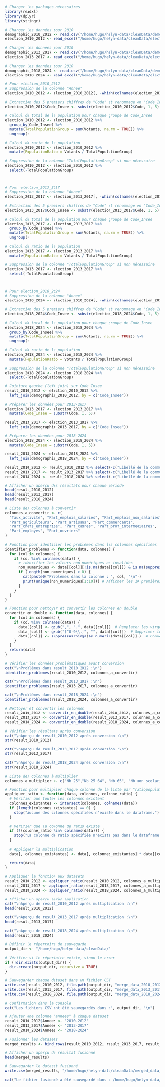 ```r
# Charger les packages nécessaires
library(readxl)
library(dplyr)
library(stringr)

# Charger les données pour 2010
demographic_2010_2012 <- read.csv("/home/hugo/helyn-data/cleanData/demographies/Merged_Demographies_2010_2012.csv", skip= 0)
election_2010_2012 <- read_excel("/home/hugo/helyn-data/cleanData/elections/resultats-burvot-t1-presidentielle_2012.xlsx", skip= 0)

# Charger les données pour 2010
demographic_2013_2017 <- read.csv("/home/hugo/helyn-data/cleanData/demographies/Merged_Demographies_2013_2017.csv", skip= 0)
election_2013_2017 <- read_excel("/home/hugo/helyn-data/cleanData/elections/resultats-burvot-t1-presidentielle_2017.xlsx", skip= 0)

# Charger les données pour 2010
demographic_2018_2024 <- read.csv("/home/hugo/helyn-data/cleanData/demographies/Merged_Demographies_2018_2024.csv", skip= 0)
election_2018_2024 <- read_excel("/home/hugo/helyn-data/cleanData/elections/resultats-burvot-t1-presidentielle_2022.xlsx", skip= 0)
```

```r
# Pour election_2010_2012
# Suppression de la colonne "Annee"
election_2010_2012 <- election_2010_2012[, -which(colnames(election_2010_2012) == "Annee")]

# Extraction des 5 premiers chiffres de "Code" et renommage en "Code_Insee"
election_2010_2012$Code_Insee <- substr(election_2010_2012$Code, 1, 5)

# Calcul du total de la population pour chaque groupe de Code_Insee
election_2010_2012 <- election_2010_2012 %>%
  group_by(Code_Insee) %>%
  mutate(TotalPopulationGroup = sum(Votants, na.rm = TRUE)) %>%
  ungroup()

# Calcul du ratio de la population
election_2010_2012 <- election_2010_2012 %>%
  mutate(PopulationRatio = Votants / TotalPopulationGroup)

# Suppression de la colonne "TotalPopulationGroup" si non nécessaire
election_2010_2012 <- election_2010_2012 %>%
  select(-TotalPopulationGroup)



# Pour election_2013_2017
# Suppression de la colonne "Annee"
election_2013_2017 <- election_2013_2017[, -which(colnames(election_2013_2017) == "Annee")]

# Extraction des 5 premiers chiffres de "Code" et renommage en "Code_Insee"
election_2013_2017$Code_Insee <- substr(election_2013_2017$Code, 1, 5)

# Calcul du total de la population pour chaque groupe de Code_Insee
election_2013_2017 <- election_2013_2017 %>%
  group_by(Code_Insee) %>%
  mutate(TotalPopulationGroup = sum(Votants, na.rm = TRUE)) %>%
  ungroup()

# Calcul du ratio de la population
election_2013_2017 <- election_2013_2017 %>%
  mutate(PopulationRatio = Votants / TotalPopulationGroup)

# Suppression de la colonne "TotalPopulationGroup" si non nécessaire
election_2013_2017 <- election_2013_2017 %>%
  select(-TotalPopulationGroup)



# Pour election_2018_2024
# Suppression de la colonne "Annee"
election_2018_2024 <- election_2018_2024[, -which(colnames(election_2018_2024) == "Annee")]

# Extraction des 5 premiers chiffres de "Code" et renommage en "Code_Insee"
election_2018_2024$Code_Insee <- substr(election_2018_2024$Code, 1, 5)

# Calcul du total de la population pour chaque groupe de Code_Insee
election_2018_2024 <- election_2018_2024 %>%
  group_by(Code_Insee) %>%
  mutate(TotalPopulationGroup = sum(Votants, na.rm = TRUE)) %>%
  ungroup()

# Calcul du ratio de la population
election_2018_2024 <- election_2018_2024 %>%
  mutate(PopulationRatio = Votants / TotalPopulationGroup)

# Suppression de la colonne "TotalPopulationGroup" si non nécessaire
election_2018_2024 <- election_2018_2024 %>%
  select(-TotalPopulationGroup)
```

```r
# Jointure gauche (left join) sur Code_Insee
result_2010_2012 <- election_2010_2012 %>%
  left_join(demographic_2010_2012, by = c("Code_Insee"))

# Préparer les données pour 2013-2017
election_2013_2017 <- election_2013_2017 %>%
  mutate(Code_Insee = substr(Code, 1, 5))

result_2013_2017 <- election_2013_2017 %>%
  left_join(demographic_2013_2017, by = c("Code_Insee"))

# Préparer les données pour 2018-2024
election_2018_2024 <- election_2018_2024 %>%
  mutate(Code_Insee = substr(Code, 1, 5))

result_2018_2024 <- election_2018_2024 %>%
  left_join(demographic_2018_2024, by = c("Code_Insee"))

result_2010_2012 <- result_2010_2012 %>% select(-c("Libellé de la commune"))
result_2013_2017 <- result_2013_2017 %>% select(-c("Libellé de la commune"))
result_2018_2024 <- result_2018_2024 %>% select(-c("Libellé de la commune"))

# Afficher un aperçu des résultats pour chaque période
head(result_2010_2012)
head(result_2013_2017)
head(result_2018_2024)
```

```r
# Liste des colonnes à convertir
colonnes_a_convertir <- c(
  "Taux_activite", "Part_emplois_salaries", "Part_emplois_non_salaries", 
  "Part_agriculteurs", "Part_artisans", "Part_commercants", 
  "Part_chefs_entreprise", "Part_cadres", "Part_prof_intermediaires", 
  "Part_employes", "Part_ouvriers"
)

# Fonction pour identifier les problèmes dans les colonnes spécifiées
identifier_problemes <- function(data, colonnes) {
  for (col in colonnes) {
    if (col %in% colnames(data)) {
      # Identifier les valeurs non numériques ou invalides
      non_numeriques <- data[[col]][!is.na(data[[col]]) & is.na(suppressWarnings(as.numeric(data[[col]])))]
      if (length(non_numeriques) > 0) {
        cat(paste0("Problèmes dans la colonne : ", col, "\n"))
        print(unique(non_numeriques[1:10])) # Afficher les 10 premières valeurs problématiques
      }
    }
  }
}

# Fonction pour nettoyer et convertir les colonnes en double
convertir_en_double <- function(data, colonnes) {
  for (col in colonnes) {
    if (col %in% colnames(data)) {
      data[[col]] <- gsub(",", ".", data[[col]])  # Remplacer les virgules par des points
      data[[col]] <- gsub("[^0-9\\.]", "", data[[col]])  # Supprimer tout sauf chiffres et points
      data[[col]] <- suppressWarnings(as.numeric(data[[col]]))  # Convertir en numérique
    }
  }
  return(data)
}

# Vérifier les données problématiques avant conversion
cat("\nProblèmes dans result_2010_2012 :\n")
identifier_problemes(result_2010_2012, colonnes_a_convertir)

cat("\nProblèmes dans result_2013_2017 :\n")
identifier_problemes(result_2013_2017, colonnes_a_convertir)

cat("\nProblèmes dans result_2018_2024 :\n")
identifier_problemes(result_2018_2024, colonnes_a_convertir)

# Nettoyer et convertir les colonnes
result_2010_2012 <- convertir_en_double(result_2010_2012, colonnes_a_convertir)
result_2013_2017 <- convertir_en_double(result_2013_2017, colonnes_a_convertir)
result_2018_2024 <- convertir_en_double(result_2018_2024, colonnes_a_convertir)

# Vérifier les résultats après conversion
cat("\nAperçu de result_2010_2012 après conversion :\n")
str(result_2010_2012)

cat("\nAperçu de result_2013_2017 après conversion :\n")
str(result_2013_2017)

cat("\nAperçu de result_2018_2024 après conversion :\n")
str(result_2018_2024)
```

```r
# Liste des colonnes à multiplier
colonnes_a_multiplier <- c("Nb_25","Nb_25_64", "Nb_65", "Nb_non_scolarises","Nb_H_total","Nb_F_total","Nb_H_15_24","Nb_H_25_64","Nb_H_65","Nb_F_15_24","Nb_F_25_64","Nb_F_65","Population_Totale","Nb_emplois_LT")

# Fonction pour multiplier chaque colonne de la liste par "ratiopopulation"
appliquer_ratio <- function(data, colonnes, colonne_ratio) {
  # Vérifier que toutes les colonnes existent
  colonnes_existantes <- intersect(colonnes, colnames(data))
  if (length(colonnes_existantes) == 0) {
    stop("Aucune des colonnes spécifiées n'existe dans le dataframe.")
  }
  
  # Vérifier que la colonne de ratio existe
  if (!(colonne_ratio %in% colnames(data))) {
    stop("La colonne de ratio spécifiée n'existe pas dans le dataframe.")
  }
  
  # Appliquer la multiplication
  data[, colonnes_existantes] <- data[, colonnes_existantes] * data[[colonne_ratio]]
  
  return(data)
}

# Appliquer la fonction aux datasets
result_2010_2012 <- appliquer_ratio(result_2010_2012, colonnes_a_multiplier, "PopulationRatio")
result_2013_2017 <- appliquer_ratio(result_2013_2017, colonnes_a_multiplier, "PopulationRatio")
result_2018_2024 <- appliquer_ratio(result_2018_2024, colonnes_a_multiplier, "PopulationRatio")

# Afficher un aperçu après application
cat("\nAperçu de result_2010_2012 après multiplication :\n")
head(result_2010_2012)

cat("\nAperçu de result_2013_2017 après multiplication :\n")
head(result_2013_2017)

cat("\nAperçu de result_2018_2024 après multiplication :\n")
head(result_2018_2024)
```

```r
# Définir le répertoire de sauvegarde
output_dir <- "/home/hugo/helyn-data/cleanData/"

# Vérifier si le répertoire existe, sinon le créer
if (!dir.exists(output_dir)) {
  dir.create(output_dir, recursive = TRUE)
}

# Sauvegarder chaque dataset dans un fichier CSV
write.csv(result_2010_2012, file.path(output_dir, "merge_data_2010_2012.csv"), row.names = FALSE)
write.csv(result_2013_2017, file.path(output_dir, "merge_data_2013_2017.csv"), row.names = FALSE)
write.csv(result_2018_2024, file.path(output_dir, "merge_data_2018_2024.csv"), row.names = FALSE)

# Confirmation dans la console
cat("Les fichiers CSV ont été sauvegardés dans :", output_dir, "\n")
```

```r
# Ajouter une colonne "annees" à chaque dataset
result_2010_2012$Annees <- '2010-2012'
result_2013_2017$Annees <- '2013-2017'
result_2018_2024$Annees <- '2018-2024'

# Fusionner les datasets
merged_results <- bind_rows(result_2010_2012, result_2013_2017, result_2018_2024)

# Afficher un aperçu du résultat fusionné
head(merged_results)

# Sauvegarder le dataset fusionné
write.csv(merged_results, "/home/hugo/helyn-data/cleanData/merged_data_all_years.csv", row.names = FALSE)

cat("Le fichier fusionné a été sauvegardé dans : /home/hugo/helyn-data/cleanData/merged_data_all_years.csv\n")
```
